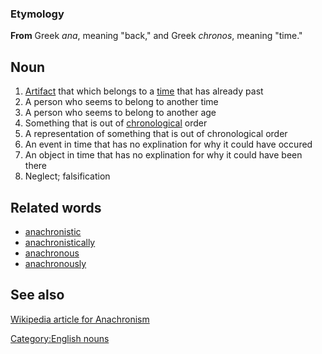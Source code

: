 ===Etymology===
'''From''' Greek ''ana'', meaning "back," and Greek ''chronos'', meaning "time."

==Noun==
# [[Artifact]] that which belongs to a [[time]] that has already past
# A person who seems to belong to another time
# A person who seems to belong to another age
# Something that is out of [[chronological]] order
# A representation of something that is out of chronological order
# An event in time that has no explination for why it could have occured
# An object in time that has no explination for why it could have been there
# Neglect; falsification

==Related words==
*[[anachronistic]]
*[[anachronistically]]
*[[anachronous]]
*[[anachronously]]

==See also==
[[w:anachronism|Wikipedia article for Anachronism]]

[[Category:English nouns]]